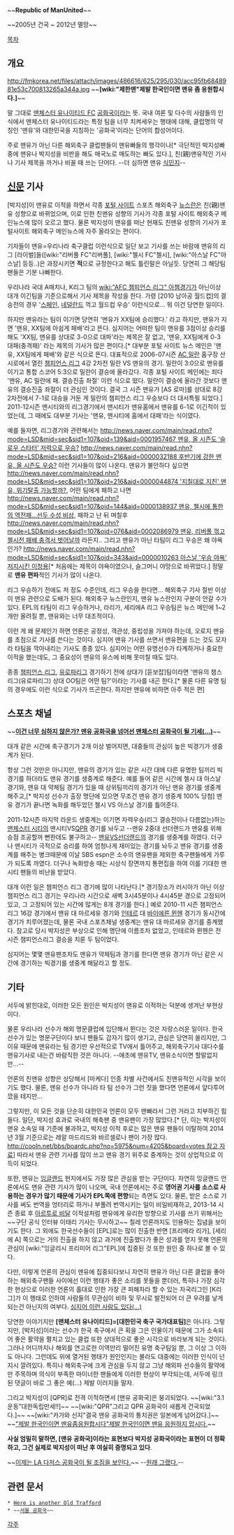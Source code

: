~~'''Republic of ManUnited'''~~

~~2005년 건국 ~ 2012년 멸망~~

[[목차]]
== 개요 ==
http://fmkorea.net/files/attach/images/486616/625/295/030/acc95fb6848981e53c700813265a344a.jpg
~~'''[wiki:"제한맨"제발 한국인이면 맨유 좀 응원합시다.]'''~~

말 그대로 [[맨체스터 유나이티드 FC]] [[공화국]]이라는 뜻. 국내 여론 및 다수의 사람들의 인식에서 맨체스터 유나이티드라는 특정 팀을 너무 치켜세우는 행태에 대해, 클럽명의 약칭인 '맨유'와 대한민국을 지칭하는 '공화국'이라는 단어의 합성어이다.

주로 맨유가 아닌 다른 해외축구 클럽팬들이 맨유빠들의 행각이나[* 극단적인 박지성빠중에 맨유나 박지성을 비판을 해도 매국노로 매도하는 빠도 있다.], 친(親)맨유적인 기사나 기사 제목을 까거나 비꼴 때 쓰는 단어다. --더 심하면 맨유 [[식민지]]--
== [[신문]] 기사 ==
[박지성]이 맨유로 이적을 하면서 각종 [[포털 사이트]] 스포츠 해외축구 [[뉴스]]란은 친(親)맨유 성향으로 바뀌었으며, 이로 인한 친맨유 성향의 기사가 각종 포털 사이트 해외축구 메인뉴스에 많이 오르고 했다. 물론 박지성이 맨유를 떠난 현재도 친맨유 성향의 기사가 포털사이트 해외축구 메인뉴스에 자주 올라오는 편이다.

기자들이 맨유=우리나라 축구클럽 이런식으로 일단 보고 기사를 쓰는 바람에 맨유의 리그 [라이벌]들([wiki:"리버풀 FC"리버풀], [wiki:"첼시 FC"첼시], [wiki:"아스날 FC"아스날] 등등..)은 과장시키면 '''적'''으로 규정한다고 해도 틀린말은 아닐듯. 당연히 그 해당팀 팬들은 기분 나빠한다.

우리나라 국대 A매치나, K리그 팀의 [[wiki:"AFC 챔피언스 리그" 아챔]]경기가 아닌이상 대개 이긴팀을 기준으로해서 기사 제목을 작성을 한다. 가령 [2010 남아공 월드컵]의 결승전의 경우 '[[스페인]], [[네덜란드]] 꺽고 월드컵 우승' 이런식으로... 뭐 이건 당연한 일이다.

하지만 맨유라는 팀이 이기면 당연히 '맨유가 XX팀에 승리했다.' 라고 하지만, 맨유가 지면 '맨유, XX팀에 아쉽게 패배'라고 뜬다. 심지어는 어떠한 팀이 맨유를 3점이상 승리를 해도 'XX팀, 맨유를 상대로 3-0으로 대파'라는 제목은 잘 없고, '맨유, XX팀에게 0-3 대패(충격패)' 라는 제목의 기사가 많은 편이다.[* 대부분 포털 사이트 뉴스 메인은 '맨유, XX팀에게 패배'와 같은 식으로 뜬다. 대표적으로 2006-07시즌 [[AC 밀란]] 홈구장 산 시로에서 열린 [[챔피언스 리그]] 4강 2차전 밀란 VS 맨유의 경기. 밀란이 3:0으로 맨유를 이기고 통합 스코어 5:3으로 밀란이 결승에 올라갔다. 각종 포털 사이트 메인에는 죄다 '맨유, AC 밀란에 패. 결승진출 좌절' 이런 식으로 떴다. 밀란이 결승에 올라간 것보다 맨유의 결승진출 좌절이 더 관심인 것이다. 결국 그 시즌 맨유가 [AS 로마]를 상대로 8강 2차전에서 7-1로 대승을 거둔 게 밀란의 챔피언스 리그 우승보다 더 대서특필 되었다.] 2011-12시즌 맨시티와의 리그경기에서 맨시티가 맨유홈에서 맨유를 6-1로 이긴적이 있었는데, 그 때에도 대부분 기사는 '맨유, 맨시티에 홈에서 대패'라는 식이였다.

예를 들자면, 리그경기와 관련해서는 [[http://news.naver.com/main/read.nhn?mode=LSD&mid=sec&sid1=107&oid=139&aid=0001957467 맨유, 올 시즌도 ‘슬로우 스타터’ 저력으로 우승?]] [[http://news.naver.com/main/read.nhn?mode=LSD&mid=sec&sid1=107&oid=216&aid=0000032188 후반기에 강한 맨유, 올 시즌도 우승?]] 이런 기사들이 많이 나온다. 맨유가 불안하다 싶으면 [[http://news.naver.com/main/read.nhn?mode=LSD&mid=sec&sid1=107&oid=216&aid=0000044874 '지칠대로 지친' 맨유, 위기탈출 가능할까?]], 어떤 팀에게 패하고 나면 [[http://news.naver.com/main/read.nhn?mode=LSD&mid=sec&sid1=107&oid=144&aid=0000138937 맨유, 첼시에 통한의 역전패...선두 수성 비상]], 패하고 난 뒤 며칠후 [[http://news.naver.com/main/read.nhn?mode=LSD&mid=sec&sid1=107&oid=076&aid=0002086979 맨유, 리버풀 꺾고 첼시전 패배 충격서 벗어날까]] 라든지.. 그리고 맨유가 아닌 타팀이 리그 우승은 왜 야욕인가? [[http://news.naver.com/main/read.nhn?mode=LSD&mid=sec&sid1=107&oid=343&aid=0000010263 아스날 '우승 야욕' 저지시킨 이청용]][* 처음에는 제목이 야욕이였으나, 슬그머니 야망으로 바뀌었다.] 정말로 '''맨유 편파'''적인 기사가 많이 나온다.

리그 우승하기 전에도 저 정도 수준인데, 리그 우승을 한다면... 해외축구 기사 절반 이상이 맨유 관련으로 도배가 된다. 해외축구 뉴스란인지, 맨유 뉴스란인지 구분이 안갈 수가 있다. EPL의 타팀이 리그 우승하거나, 라리가, 세리에A 리그 우승팀은 뉴스 메인에 1~2개만 올려질 뿐, 맨유와는 너무 대조적이다.

이런 게 왜 문제인가 하면 언론은 공정성, 객관성, 중립성을 가져야 하는데, 오로지 맨유를 초점으로 기사를 쓴다는 것이다. 심지어 맨유 기사를 쓰면서 맨유편을 드는 것도 모자라 타팀을 깍아내리는 기사도 종종 있다. 심지어는 어떤 유명선수가 타계하거나 중요한 이적을 했는데도, 그 중요성이 맨유의 유스에 비해 못미칠 때도 있다.

종종 [[챔피언스 리그]], [[유로파리그]] 경기하기 전에 상대가 [듣보잡]팀이라면 '맨유의 챔스리그(유로파리그) 상대 OO팀은 어떤 팀?'이라는 기사를 내곤 한다.[* 물론 다른 유명 팀의 경우에도 이런 식으로 기사가 뜨곤한다. 하지만 맨유에 비하면 아주 적은 편]
== 스포츠 채널 ==
~~'''[http://rigvedawiki.net/r1/wiki.php/%EB%A7%A8%EC%9C%A0%20%EA%B3%B5%ED%99%94%EA%B5%AD?action=download&value=e9.jpg 이건 너무 심하지 않은가? 맨유 공화국을 넘어선 맨체스터 공화국이 될 기세(...)]'''~~

대개 같은 시간에 축구경기가 2개 이상 벌어지면, 대중들의 관심이 높은 빅경기가 생중계가 된다.

항상 그런 것만은 아니지만, 맨유의 경기가 있는 같은 시간 대에 다른 유명한 팀끼리 빅경기를 하더라도 맨유 경기를 생중계로 해준다. 예를 들어 같은 시간에 첼시 대 아스날 경기와, 맨유 대 약체팀 경기가 있을 때 상위팀끼리의 경기가 아닌 맨유 경기를 생중계 해주고,[* 박지성 선수가 출장 명단에 있으면 무조건 맨유 경기 생중계 100% 당첨] 맨유 경기가 끝나면 녹화를 해두었던 첼시 VS 아스날 경기를 틀어준다.

2011-12시즌 마지막 라운드 생중계는 이기면 자력우승(리그 결승전이나 다름없는)하는 [[맨체스터 시티]]의 맨시티VS[[QPR]] 경기를 놔두고 --맨유 2중대 선더랜드가 맨유를 위해 승점 조공할꺼 뻔한데도 불구하고-- [[맨유]]VS[[선더랜드]]의 경기를 생중계를 하였다. 더구나 맨시티가 극적으로 승리를 하여 엄청나게 재미있는 경기를 놔두고 맨유 경기를 생중계를 해주는 병크때문에 이날 SBS espn은 소수의 맨유팬을 제외한 축구팬들에게 가루가 되도록 까였다. 더구나 녹화방송 때는 시상식 장면까지 통편집을 하여 이를 기대한 맨시티 팬들의 비난을 받았다.

대개 이런 일은 챔피언스 리그 경기에 많이 나타난다.[* 경기장소가 러시아가 아닌 이상 챔피언스 리그 경기는 우리나라 시간으로 새벽 3시45분이나 4시45분 경으로 고정되어 있고, 그 고정되어 있는 시간에 많게는 8개 경기를 한다.] 예로 2010-11 시즌 챔피언스 리그 16강 경기에서 맨유 대 마르세유 경기와 [[인테르]] 대 [[바이에른 뮌헨]] 경기가 동시간에 경기가 치루어졌는데, 물론 국내 스포츠채널 생중계는 맨유 대 마르세유 경기를 중계했다. 참고로 당시 박지성은 부상으로 인해 명단에 이름조차 없었고, 인테르와 뮌헨은 전 시즌 챔피언스리그 결승을 치룬 두 팀이었다.

심지어는 몇몇 맨유팬조차도 맨유가 약체팀과 경기를 한다면 맨유 경기가 아닌 같은 시간에 경기하는 빅경기를 생중계 해달라고 할 정도.
== 기타 ==
서두에 밝힌대로, 이러한 모든 원인은 박지성이 맨유로 이적하는 덕분에 생겨난 부현상이다.

물론 우리나라 선수가 해외 명문클럽에 입단해서 뛴다는 것은 자랑스러운 일이다. 한국선수가 있는 명문구단이다 보니 팬들도 갑자기 많이 생기고, 관심은 당연히 쏠리지만, 그 이유 때문에 맨유라는 팀 경기만 우선적으로 TV에서 틀어주고, 해외축구기사 대다수를 맨유기사로 내는건 바람직한 것은 아니다. --애초에 맨유TV, 맨유소식이면 할말없지만...--

언론의 친맨유 성향은 상당해서 [마케다] 인종 차별 사건에서도 친맨유적인 시각을 보이기도 했다. 물론, 맨유 선수가 아니라 타 팀 선수가 그런 짓을 했다면 언론에서 앞다투어 깠을 테지만...

그렇지만, 이 모든 것을 단순히 대한민국 언론이 모두 맨빠라서 그런 거라고 치부하긴 힘들다. 일단, 박지성 효과로 국내의 해축팬 중 맨유팬이 가장 많았다.[* 단, 이는 박지성이 맨유 소속일 때 기준에 불과하고, 박지성 이적 후로는 많은 맨유 팬들이 이탈하여 2014년 3월 기준으로는 레알 마드리드와 바르셀로나 팬이 가장 많다. [[http://cooln.net/bbs/boardc.php?no=5975&num=4205&board=votes 참고 자료]]] 따라서 맨유 관련 기사를 많이 쓰고 맨유 경기 위주로 중계하는 것이 상업적으로 이득이 되었다.

또한, 맨유는 [[잉글랜드]] 현지에서도 가장 많은 관심을 받는 구단이다. 자연히 잉글랜드 언론에서도 맨유 관련 기사가 많이 나오며, 국내 언론에서는 주로 '''영어권 기사를 소스로 사용하는 경우가 많기 때문에 기사가 EPL쪽에 편향'''되는 측면도 있다. 물론, 받은 소스로 기사를 써도 번역을 엉터리로 하거나 부풀려 번역시키는 일이 비일비재하고, 2013-14 시즌 종료 후 [[아르투로 비달]] 이적설처럼 맨유에게 유리한 방향으로 기사를 쓰기 위해서는 ~~구단 공식 인터뷰 이태리 기사는 무시하고~~ 칠레 언론까지도 인용하는 집념을 보이기도 한다. 그 외에도 한국선수들이 [EPL]로는 많이 진출한 반면 [프리메라 리가], [세리에 A] 쪽으로는 거의 진출을 하지 않고 과거에 진출했다가 좋은 성과를 얻지 못해 언론의 관심이 [wiki:"잉글리시 프리미어 리그"EPL]에 집중된 것 또한 원인 중 하나로 볼 수 있다.

다만, 이렇게 언론의 관심이 맨유에 집중되다보니 자연히 맨유가 아닌 다른 클럽을 좋아하는 해외축구팬들 사이에선 이런 행태가 좋은 소리를 못들을 뿐더러, 특히나 가장 심각한 현상으로 이러한 언론의 홀대로 인한 가장 큰 피해자라 할 수 있는 자국리그인 [K리그]가 이 행태로 인하여 사람들의 무관심이 비하 및 무시로 발전되어 더 큰 우려를 낳게 되는건 아닌지의 여부다. [http://pds24.egloos.com/pmf/201205/01/15/e0038715_4f9f32518ee32.jpg/ 심지어 이런 사람도 있다(...)]

당연한 이야기지만 '''[맨체스터 유나이티드]=[대한민국 축구 국가대표팀]'''은 아니다. 그렇지만, [박지성]이라는 선수가 한국 축구에서 큰 획을 그은 인물이기 때문에 그가 소속되어 좋은 활약을 펼치고 있는 클럽 또한 상대적으로 좋은 시각으로 바라보게 되는 것이다. 그러나 어디까지나 해외를 연고로한 이역만리 떨어진 유명 축구팀일 뿐, 그 이상 그 이하도 아니다. 그런데도 위에 열거된 행태가 원인인지는 몰라도 대중에는 이러한 인식이 넌지시 깔려있다. 특히나 해외축구에 크게 관심을 두지 않고 그냥 해외파 선수들의 활약에만 주목하며 의식이 부족한 마이너한 팬들에게 이러한 현상이 부각되는데, 서두에 링크된 댓글이 바로 그 좋은 예(...) 제발 이러지들 말자.

그리고 박지성이 [QPR]로 전격 이적하면서 [맨유 공화국]은 붕괴되었다. ~~[wiki:"3.1운동"대한독립만세!!]~~ 
~~[wiki:"QPR"그리고 QPR 공화국이 새롭게 건국되었다.]~~ 
~~[wiki:"카가와 신지"결국 맨유 공화국의 통치권은 일본에게 넘어갔다.]~~ 
~~[["제발 한국인이면 맨유좀응원합시다"제발 한국인이면 맨유 응원하지 맙시다.]]~~

'''사실 엄밀히 말하면, [맨유 공화국]이라는 표현보다 박지성 공화국이라는 표현이 더 정확하고, 그건 실제로 박지성이 떠난 후 여실히 증명되고 있다'''.

~~[[류현진|이제는 LA 다저스 공화국이 될 조짐을 보인다.]]~~ --[[박찬호|원래 그랬다.]]--
== 관련 문서 ==
 * [[Here is another Old Trafford]]
 * ~~[[서울 공화국]]~~

[[각주]]
